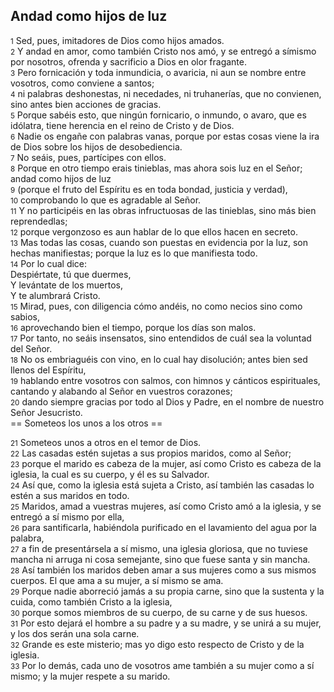 == Andad como hijos de luz ==

{{anchor|1}} <small>1</small> Sed, pues, imitadores de Dios como hijos amados.<br>
{{anchor|2}} <small>2</small> Y andad en amor, como también Cristo nos amó, y se entregó a símismo por nosotros, ofrenda y sacrificio a Dios en olor fragante.<br>
{{anchor|3}} <small>3</small> Pero fornicación y toda inmundicia, o avaricia, ni aun se nombre entre vosotros, como conviene a santos;<br>
{{anchor|4}} <small>4</small> ni palabras deshonestas, ni necedades, ni truhanerías, que no convienen, sino antes bien acciones de gracias.<br>
{{anchor|5}} <small>5</small> Porque sabéis esto, que ningún fornicario, o inmundo, o avaro, que es idólatra, tiene herencia en el reino de Cristo y de Dios.<br>
{{anchor|6}} <small>6</small> Nadie os engañe con palabras vanas, porque por estas cosas viene la ira de Dios sobre los hijos de desobediencia.<br>
{{anchor|7}} <small>7</small> No seáis, pues, partícipes con ellos.<br>
{{anchor|8}} <small>8</small> Porque en otro tiempo erais tinieblas, mas ahora sois luz en el Señor; andad como hijos de luz<br>
{{anchor|9}} <small>9</small> (porque el fruto del Espíritu es en toda bondad, justicia y verdad),<br>
{{anchor|10}} <small>10</small> comprobando lo que es agradable al Señor.<br>
{{anchor|11}} <small>11</small> Y no participéis en las obras infructuosas de las tinieblas, sino más bien reprendedlas;<br>
{{anchor|12}} <small>12</small> porque vergonzoso es aun hablar de lo que ellos hacen en secreto.<br>
{{anchor|13}} <small>13</small> Mas todas las cosas, cuando son puestas en evidencia por la luz, son hechas manifiestas; porque la luz es lo que manifiesta todo.<br>
{{anchor|14}} <small>14</small> Por lo cual dice:<br>
Despiértate, tú que duermes,<br>
Y levántate de los muertos,<br>
Y te alumbrará Cristo.<br>
{{anchor|15}} <small>15</small> Mirad, pues, con diligencia cómo andéis, no como necios sino como sabios,<br>
{{anchor|16}} <small>16</small> aprovechando bien el tiempo, porque los días son malos.<br>
{{anchor|17}} <small>17</small> Por tanto, no seáis insensatos, sino entendidos de cuál sea la voluntad del Señor.<br>
{{anchor|18}} <small>18</small> No os embriaguéis con vino, en lo cual hay disolución; antes bien sed llenos del Espíritu,<br>
{{anchor|19}} <small>19</small> hablando entre vosotros con salmos, con himnos y cánticos espirituales, cantando y alabando al Señor en vuestros corazones;<br>
{{anchor|20}} <small>20</small> dando siempre gracias por todo al Dios y Padre, en el nombre de nuestro Señor Jesucristo.<br>
== Someteos los unos a los otros ==

{{anchor|21}} <small>21</small> Someteos unos a otros en el temor de Dios.<br>
{{anchor|22}} <small>22</small> Las casadas estén sujetas a sus propios maridos, como al Señor;<br>
{{anchor|23}} <small>23</small> porque el marido es cabeza de la mujer, así como Cristo es cabeza de la iglesia, la cual es su cuerpo, y él es su Salvador.<br>
{{anchor|24}} <small>24</small> Así que, como la iglesia está sujeta a Cristo, así también las casadas lo estén a sus maridos en todo.<br>
{{anchor|25}} <small>25</small> Maridos, amad a vuestras mujeres, así como Cristo amó a la iglesia, y se entregó a sí mismo por ella,<br>
{{anchor|26}} <small>26</small> para santificarla, habiéndola purificado en el lavamiento del agua por la palabra,<br>
{{anchor|27}} <small>27</small> a fin de presentársela a sí mismo, una iglesia gloriosa, que no tuviese mancha ni arruga ni cosa semejante, sino que fuese santa y sin mancha.<br>
{{anchor|28}} <small>28</small> Así también los maridos deben amar a sus mujeres como a sus mismos cuerpos. El que ama a su mujer, a sí mismo se ama.<br>
{{anchor|29}} <small>29</small> Porque nadie aborreció jamás a su propia carne, sino que la sustenta y la cuida, como también Cristo a la iglesia,<br>
{{anchor|30}} <small>30</small> porque somos miembros de su cuerpo, de su carne y de sus huesos.<br>
{{anchor|31}} <small>31</small> Por esto dejará el hombre a su padre y a su madre, y se unirá a su mujer, y los dos serán una sola carne.<br>
{{anchor|32}} <small>32</small> Grande es este misterio; mas yo digo esto respecto de Cristo y de la iglesia.<br>
{{anchor|33}} <small>33</small> Por lo demás, cada uno de vosotros ame también a su mujer como a sí mismo; y la mujer respete a su marido.<br>
